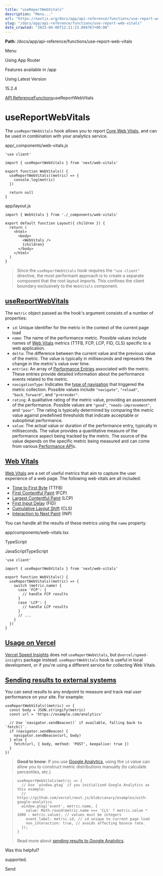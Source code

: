 ---
title: "useReportWebVitals"
description: "Menu..."
url: "https://nextjs.org/docs/app/api-reference/functions/use-report-web-vitals"
slug: "/docs/app/api-reference/functions/use-report-web-vitals"
date_crawled: "2025-04-06T12:11:23.894767+00:00"
---

**Path**: /docs/app/api-reference/functions/use-report-web-vitals

Menu

Using App Router

Features available in /app

Using Latest Version

15.2.4

[API Reference](/docs/app/api-reference)[Functions](/docs/app/api-reference/functions)useReportWebVitals

# useReportWebVitals

The `useReportWebVitals` hook allows you to report [Core Web Vitals](https://web.dev/vitals/), and can be used in combination with your analytics service.

app/\_components/web-vitals.js

```
'use client'
 
import { useReportWebVitals } from 'next/web-vitals'
 
export function WebVitals() {
  useReportWebVitals((metric) => {
    console.log(metric)
  })
 
  return null
}
```

app/layout.js

```
import { WebVitals } from './_components/web-vitals'
 
export default function Layout({ children }) {
  return (
    <html>
      <body>
        <WebVitals />
        {children}
      </body>
    </html>
  )
}
```

> Since the `useReportWebVitals` hook requires the `"use client"` directive, the most performant approach is to create a separate component that the root layout imports. This confines the client boundary exclusively to the `WebVitals` component.

## [useReportWebVitals](#usereportwebvitals)

The `metric` object passed as the hook's argument consists of a number of properties:

* `id`: Unique identifier for the metric in the context of the current page load
* `name`: The name of the performance metric. Possible values include names of [Web Vitals](#web-vitals) metrics (TTFB, FCP, LCP, FID, CLS) specific to a web application.
* `delta`: The difference between the current value and the previous value of the metric. The value is typically in milliseconds and represents the change in the metric's value over time.
* `entries`: An array of [Performance Entries](https://developer.mozilla.org/docs/Web/API/PerformanceEntry) associated with the metric. These entries provide detailed information about the performance events related to the metric.
* `navigationType`: Indicates the [type of navigation](https://developer.mozilla.org/docs/Web/API/PerformanceNavigationTiming/type) that triggered the metric collection. Possible values include `"navigate"`, `"reload"`, `"back_forward"`, and `"prerender"`.
* `rating`: A qualitative rating of the metric value, providing an assessment of the performance. Possible values are `"good"`, `"needs-improvement"`, and `"poor"`. The rating is typically determined by comparing the metric value against predefined thresholds that indicate acceptable or suboptimal performance.
* `value`: The actual value or duration of the performance entry, typically in milliseconds. The value provides a quantitative measure of the performance aspect being tracked by the metric. The source of the value depends on the specific metric being measured and can come from various [Performance API](https://developer.mozilla.org/docs/Web/API/Performance_API)s.

## [Web Vitals](#web-vitals)

[Web Vitals](https://web.dev/vitals/) are a set of useful metrics that aim to capture the user
experience of a web page. The following web vitals are all included:

* [Time to First Byte](https://developer.mozilla.org/docs/Glossary/Time_to_first_byte) (TTFB)
* [First Contentful Paint](https://developer.mozilla.org/docs/Glossary/First_contentful_paint) (FCP)
* [Largest Contentful Paint](https://web.dev/lcp/) (LCP)
* [First Input Delay](https://web.dev/fid/) (FID)
* [Cumulative Layout Shift](https://web.dev/cls/) (CLS)
* [Interaction to Next Paint](https://web.dev/inp/) (INP)

You can handle all the results of these metrics using the `name` property.

app/components/web-vitals.tsx

TypeScript

JavaScriptTypeScript

```
'use client'
 
import { useReportWebVitals } from 'next/web-vitals'
 
export function WebVitals() {
  useReportWebVitals((metric) => {
    switch (metric.name) {
      case 'FCP': {
        // handle FCP results
      }
      case 'LCP': {
        // handle LCP results
      }
      // ...
    }
  })
}
```

## [Usage on Vercel](#usage-on-vercel)

[Vercel Speed Insights](https://vercel.com/docs/speed-insights/quickstart) does not `useReportWebVitals`, but `@vercel/speed-insights` package instead.
`useReportWebVitals` hook is useful in local development, or if you're using a different service for collecting Web Vitals.

## [Sending results to external systems](#sending-results-to-external-systems)

You can send results to any endpoint to measure and track
real user performance on your site. For example:

```
useReportWebVitals((metric) => {
  const body = JSON.stringify(metric)
  const url = 'https://example.com/analytics'
 
  // Use `navigator.sendBeacon()` if available, falling back to `fetch()`.
  if (navigator.sendBeacon) {
    navigator.sendBeacon(url, body)
  } else {
    fetch(url, { body, method: 'POST', keepalive: true })
  }
})
```

> **Good to know**: If you use [Google Analytics](https://analytics.google.com/analytics/web/), using the
> `id` value can allow you to construct metric distributions manually (to calculate percentiles,
> etc.)

> ```
> useReportWebVitals(metric => {
>   // Use `window.gtag` if you initialized Google Analytics as this example:
>   // https://github.com/vercel/next.js/blob/canary/examples/with-google-analytics
>   window.gtag('event', metric.name, {
>     value: Math.round(metric.name === 'CLS' ? metric.value * 1000 : metric.value), // values must be integers
>     event_label: metric.id, // id unique to current page load
>     non_interaction: true, // avoids affecting bounce rate.
>   });
> }
> ```
>
> Read more about [sending results to Google Analytics](https://github.com/GoogleChrome/web-vitals#send-the-results-to-google-analytics).

Was this helpful?

supported.

Send